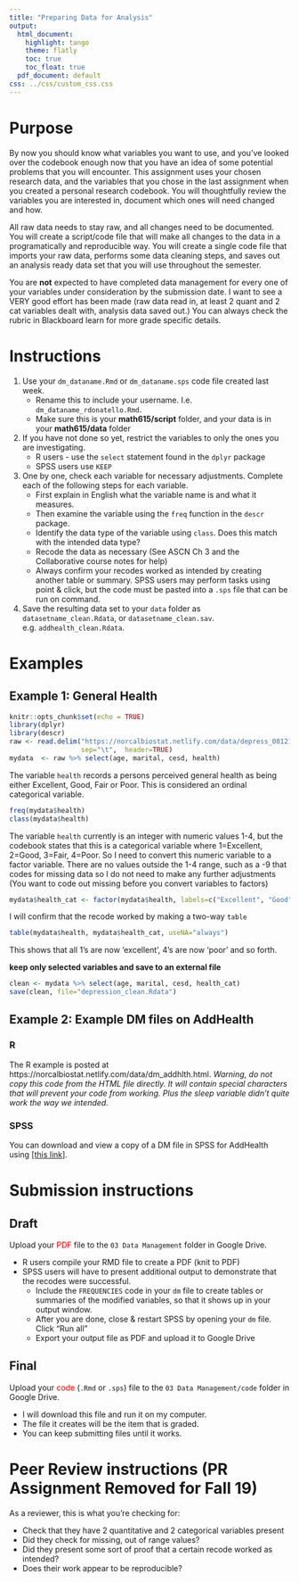 ```yaml
---
title: "Preparing Data for Analysis"
output:
  html_document:
    highlight: tango
    theme: flatly
    toc: true
    toc_float: true
  pdf_document: default
css: ../css/custom_css.css
---
```



# Purpose

By now you should know what variables you want to use, and you've looked over the codebook enough now that you have an idea of some potential problems that you will encounter. This assignment uses your chosen research data, and the variables that you chose in the last assignment when you created a personal research codebook. You will thoughtfully review the variables you are interested in, document which ones will need changed and how.

All raw data needs to stay raw, and all changes need to be documented. You will create a script/code file that will make all changes to the data in a programatically and reproducible way. You will create a single code file that imports your raw data, performs some data cleaning steps, and saves out an analysis ready data set that you will use throughout the semester. 

You are **not** expected to have completed data management for every one of your variables under consideration by the submission date. 
I want to see a VERY good effort has been made (raw data read in, at least 2 quant and 2 cat variables dealt with, analysis data saved out.)
You can always check the rubric in Blackboard learn for more grade specific details. 


# Instructions 

1. Use your `dm_dataname.Rmd` or `dm_dataname.sps` code file created last week. 
    - Rename this to include your username. I.e. `dm_dataname_rdonatello.Rmd`. 
    - Make sure this is your **math615/script** folder, and your data is in your **math615/data** folder
2. If you have not done so yet, restrict the variables to only the ones you are investigating. 
    - R users - use the `select` statement found in the `dplyr` package
    - SPSS users use `KEEP`
3. One by one, check each variable for necessary adjustments. Complete each of the following steps for each variable.
    - First explain in English what the variable name is and what it measures. 
    - Then examine the variable using the `freq` function in the `descr` package. 
    - Identify the data type of the variable using `class`. Does this match with the intended data type? 
    - Recode the data as necessary (See ASCN Ch 3 and the Collaborative course notes for help)
    - Always confirm your recodes worked as intended by creating another table or summary. 
SPSS users may perform tasks using point & click, but the code must be pasted into a `.sps` file that can be run on command. 

4. Save the resulting data set to your `data` folder as `datasetname_clean.Rdata`, or `datasetname_clean.sav`. e.g. `addhealth_clean.Rdata`. 

# Examples

## Example 1: General Health

```r
knitr::opts_chunk$set(echo = TRUE)
library(dplyr)
library(descr)
raw <- read.delim("https://norcalbiostat.netlify.com/data/depress_081217.txt", 
                  sep="\t",  header=TRUE)
mydata  <- raw %>% select(age, marital, cesd, health)
```


The variable `health` records a persons perceived general health as being either Excellent, Good, Fair or Poor. This is considered an ordinal categorical variable. 

```r
freq(mydata$health)
class(mydata$health)
```

The variable `health` currently is an integer with numeric values 1-4, but the codebook states that this is a categorical variable where 1=Excellent, 2=Good, 3=Fair, 4=Poor. 
So I need to convert this numeric variable to a factor variable. There are no values outside the 1-4 range, such as a -9 that codes for missing data so I do not need to make any further adjustments (You want to code out missing before you convert variables to factors)

```r
mydata$health_cat <- factor(mydata$health, labels=c("Excellent", "Good", "Fair", "Poor"))
```

I will confirm that the recode worked by making a two-way `table`
```r
table(mydata$health, mydata$health_cat, useNA="always")
```
This shows that all 1's are now 'excellent', 4's are now 'poor' and so forth. 

**keep only selected variables and save to an external file**
```r
clean <- mydata %>% select(age, marital, cesd, health_cat)
save(clean, file="depression_clean.Rdata")
```

## Example 2: Example DM files on AddHealth

### R 
The R example is posted at https://norcalbiostat.netlify.com/data/dm_addhlth.html. _Warning, do not copy this code from the HTML file directly. It will contain special characters that will prevent your code from working. Plus the sleep variable didn't quite work the way we intended._ 

### SPSS

You can download and view a copy of a DM file in SPSS for AddHealth using [[this link]](../docs/dm_addhealth.sps). 


# Submission instructions

## Draft

Upload your <span style="color:red">PDF</span> file to the `03 Data Management` folder in Google Drive. 

* R users compile your RMD file to create a PDF (knit to PDF)
* SPSS users will have to present additional output to demonstrate that the recodes were successful. 
    - Include the `FREQUENCIES` code in your `dm` file to create tables or summaries of the modified variables, so that it shows up in your output window. 
    - After you are done, close & restart SPSS by opening your `dm` file. Click "Run all" 
    - Export your output file as PDF and upload it to Google Drive

## Final
Upload your <span style="color:red">code</span> (`.Rmd` or `.sps`) file to the `03 Data Management/code` folder in Google Drive. 

  - I will download this file and run it on my computer.
  - The file it creates will be the item that is graded. 
  - You can keep submitting files until it works. 

# Peer Review instructions (PR Assignment Removed for Fall 19)

As a reviewer, this is what you're checking for: 

* Check that they have 2 quantitative and 2 categorical variables present
* Did they check for missing, out of range values? 
* Did they present some sort of proof that a certain recode worked as intended? 
* Does their work appear to be reproducible? 



    

